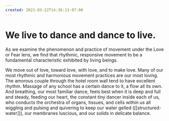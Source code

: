 ```yaml
---
created: 2021-03-22T14:36:13-07:00
---
```


# We live to dance and dance to live.

As we examine the phenomenon and practice of movement under the Love or Fear lens, we find that rhythmic, responsive movement to be a fundamental characteristic exhibited by living beings.

We move out of love, toward love, with love, and to make love. Many of our most rhythmic and harmonious movement practices are our most loving. The amorous couple through the hotel room wall tend to have excellent rhythm. Massage of any school has a certain dance to it, a flow all its own. And breathing, our most familiar dance, feels best when it is deep and full and steady, feeding our heart, the constant tiny dancer inside each of us, who conducts the orchestra of organs, tissues, and cells within us all wiggling and pulsing and quivering to keep our water gelled ([[structured-water]]), our membranes luscious, and our solids in delicate balance.
